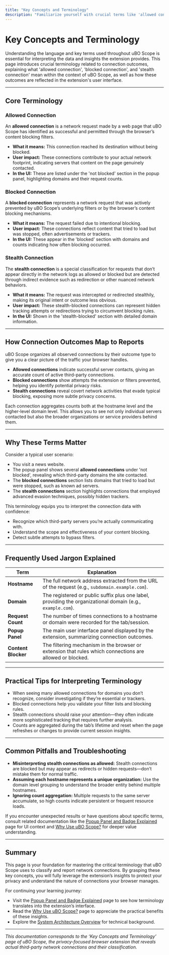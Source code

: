 ```yaml
---
title: "Key Concepts and Terminology"
description: "Familiarize yourself with crucial terms like 'allowed connection', 'blocked connection', and 'stealth connection', as well as how these outcomes map to what the extension reports. Clarifies frequently used jargon and result interpretations."
---
```


# Key Concepts and Terminology

Understanding the language and key terms used throughout uBO Scope is essential for interpreting the data and insights the extension provides. This page introduces crucial terminology related to connection outcomes, explaining what 'allowed connection', 'blocked connection', and 'stealth connection' mean within the context of uBO Scope, as well as how these outcomes are reflected in the extension's user interface.

---

## Core Terminology

### Allowed Connection

An **allowed connection** is a network request made by a web page that uBO Scope has identified as successful and permitted through the browser’s content blocking filters.

- **What it means:** This connection reached its destination without being blocked.
- **User impact:** These connections contribute to your actual network footprint, indicating servers that content on the page genuinely contacted.
- **In the UI:** These are listed under the 'not blocked' section in the popup panel, highlighting domains and their request counts.

### Blocked Connection

A **blocked connection** represents a network request that was actively prevented by uBO Scope’s underlying filters or by the browser’s content blocking mechanisms.

- **What it means:** The request failed due to intentional blocking.
- **User impact:** These connections reflect content that tried to load but was stopped, often advertisements or trackers.
- **In the UI:** These appear in the 'blocked' section with domains and counts indicating how often blocking occurred.

### Stealth Connection

The **stealth connection** is a special classification for requests that don’t appear directly in the network logs as allowed or blocked but are detected through indirect evidence such as redirection or other nuanced network behaviors.

- **What it means:** The request was intercepted or redirected stealthily, making its original intent or outcome less obvious.
- **User impact:** These stealth-blocked connections can represent hidden tracking attempts or redirections trying to circumvent blocking rules.
- **In the UI:** Shown in the 'stealth-blocked' section with detailed domain information.

---

## How Connection Outcomes Map to Reports

uBO Scope organizes all observed connections by their outcome type to give you a clear picture of the traffic your browser handles.

- **Allowed connections** indicate successful server contacts, giving an accurate count of active third-party connections.
- **Blocked connections** show attempts the extension or filters prevented, helping you identify potential privacy risks.
- **Stealth connections** reveal covert network activities that evade typical blocking, exposing more subtle privacy concerns.

Each connection aggregates counts both at the hostname level and the higher-level domain level. This allows you to see not only individual servers contacted but also the broader organizations or service providers behind them.

---

## Why These Terms Matter

Consider a typical user scenario:

- You visit a news website.
- The popup panel shows several **allowed connections** under 'not blocked', revealing which third-party domains the site contacted.
- The **blocked connections** section lists domains that tried to load but were stopped, such as known ad servers.
- The **stealth connections** section highlights connections that employed advanced evasion techniques, possibly hidden trackers.

This terminology equips you to interpret the connection data with confidence:

- Recognize which third-party servers you’re actually communicating with.
- Understand the scope and effectiveness of your content blocking.
- Detect subtle attempts to bypass filters.

---

## Frequently Used Jargon Explained

| Term               | Explanation                                                                                   |
|--------------------|-----------------------------------------------------------------------------------------------|
| **Hostname**       | The full network address extracted from the URL of the request (e.g., `subdomain.example.com`).|
| **Domain**          | The registered or public suffix plus one label, providing the organizational domain (e.g., `example.com`).|
| **Request Count**   | The number of times connections to a hostname or domain were recorded for the tab/session.     |
| **Popup Panel**     | The main user interface panel displayed by the extension, summarizing connection outcomes.     |
| **Content Blocker** | The filtering mechanism in the browser or extension that rules which connections are allowed or blocked.|

---

## Practical Tips for Interpreting Terminology

- When seeing many allowed connections for domains you don’t recognize, consider investigating if they’re essential or trackers.
- Blocked connections help you validate your filter lists and blocking rules.
- Stealth connections should raise your attention—they often indicate more sophisticated tracking that requires further analysis.
- Counts are aggregated during the tab’s lifetime and reset when the page refreshes or changes to provide current session insights.

---

## Common Pitfalls and Troubleshooting

- **Misinterpreting stealth connections as allowed:** Stealth connections are blocked but may appear as redirects or hidden requests—don’t mistake them for normal traffic.
- **Assuming each hostname represents a unique organization:** Use the domain level grouping to understand the broader entity behind multiple hostnames.
- **Ignoring count aggregation:** Multiple requests to the same server accumulate, so high counts indicate persistent or frequent resource loads.

If you encounter unexpected results or have questions about specific terms, consult related documentation like the [Popup Panel and Badge Explained](/overview/feature-overview-usage/popover-and-badge) page for UI context and [Why Use uBO Scope?](/overview/introduction-and-value/product-value) for deeper value understanding.

---

## Summary

This page is your foundation for mastering the critical terminology that uBO Scope uses to classify and report network connections. By grasping these key concepts, you will fully leverage the extension’s insights to protect your privacy and understand the nature of connections your browser manages.

For continuing your learning journey:

- Visit the [Popup Panel and Badge Explained](/overview/feature-overview-usage/popover-and-badge) page to see how terminology translates into the extension’s interface.
- Read the [Why Use uBO Scope?](/overview/introduction-and-value/product-value) page to appreciate the practical benefits of these insights.
- Explore the [System Architecture Overview](/overview/architecture-and-concepts/system-architecture) for technical background.


---

*This documentation corresponds to the ‘Key Concepts and Terminology’ page of uBO Scope, the privacy-focused browser extension that reveals actual third-party network connections and their classification.*
